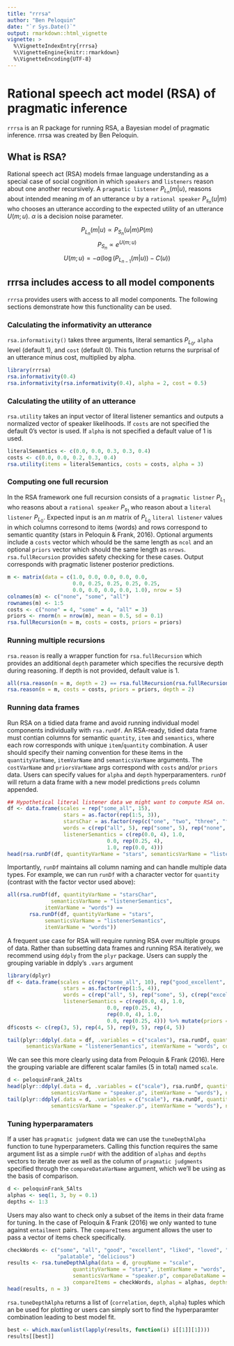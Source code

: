 ```yaml
---
title: "rrrsa"
author: "Ben Peloquin"
date: "`r Sys.Date()`"
output: rmarkdown::html_vignette
vignette: >
  %\VignetteIndexEntry{rrrsa}
  %\VignetteEngine{knitr::rmarkdown}
  %\VignetteEncoding{UTF-8}
---
```


# Rational speech act model (RSA) of pragmatic inference

`rrrsa` is an R package for running RSA, a Bayesian model of pragmatic inference. rrrsa was created by Ben Peloquin.

## What is RSA?
Rational speech act (RSA) models frmae language understanding as a special case of social cognition in which `speakers` and `listeners` reason about one another recursively. A `pragmatic listener` $P_{L_n}(m|u)$, reasons about intended meaning $m$ of an utterance $u$ by a `rational speaker` $P_{s_n}(u|m)$ who chooses an utterance according to the expected utility of an utterance $U(m;u)$. $\alpha$ is a decision noise parameter.

$$P_{L_n}(m|u) \propto P_{S_n}(u|m)P(m)$$
$$P_{S_n} \propto e^{U(m;u)}$$
$$U(m;u) = -\alpha(\log(P_{L_{n-1}}(m|u)) - C(u))$$

## rrrsa includes access to all model components
`rrrsa` provides users with access to all model components. The following sections demonstrate how this functionality can be used.

### Calculating the informativity an utterance
`rsa.informativity()` takes three arguments, literal semantics $P_{L_0}$, `alpha` level (default 1), and `cost` (default 0). This function returns the surprisal of an utterance minus cost, multiplied by alpha.
```r
library(rrrsa)
rsa.informativity(0.4)
rsa.informativity(rsa.informativity(0.4), alpha = 2, cost = 0.5)
```

### Calculating the utility of an utterance
`rsa.utility` takes an input vector of literal listener semantics and outputs a normalized vector of speaker likelihoods. If `costs` are not specified the default 0's vector is used. If `alpha` is not specified a default value of $1$ is used.
```r
literalSemantics <- c(0.0, 0.0, 0.3, 0.3, 0.4)
costs <- c(0.0, 0.0, 0.2, 0.3, 0.4)
rsa.utility(items = literalSemantics, costs = costs, alpha = 3)
```

### Computing one full recursion
In the RSA framework one full recursion consists of a `pragmatic listner` $P_{L_1}$ who reasons about a `rational speaker` $P_{s_1}$ who reason about a `literal listener` $P_{L_0}$. Expected input is an $m$ matrix of  $P_{L_0}$ `literal listener` values in which columns corresond to items (words) and rows correspond to semantic quantity (stars in Peloquin & Frank, 2016). Optional arguments include a `costs` vector which whould be the same length as `ncol` and an optional `priors` vector which should the same length as `nrows`. `rsa.fullRecursion` provides safety checking for these cases. Output corresponds with pragmatic listener posterior predictions.
```r
m <- matrix(data = c(1.0, 0.0, 0.0, 0.0, 0.0,
                     0.0, 0.25, 0.25, 0.25, 0.25,
                     0.0, 0.0, 0.0, 0.0, 1.0), nrow = 5)
colnames(m) <- c("none", "some", "all")
rownames(m) <- 1:5
costs <- c("none" = 4, "some" = 4, "all" = 3)
priors <- rnorm(n = nrow(m), mean = 0.5, sd = 0.1)
rsa.fullRecursion(m = m, costs = costs, priors = priors)
```

### Running multiple recursions
`rsa.reason` is really a wrapper function for `rsa.fullRecursion` which provides an additional `depth` parameter which specifies the recursive depth during reasoning. If depth is not provided, default value is $1$.
```r
all(rsa.reason(m = m, depth = 2) == rsa.fullRecursion(rsa.fullRecursion(m = m)))
rsa.reason(m = m, costs = costs, priors = priors, depth = 2)
```

### Running data frames
 Run RSA on a tidied data frame and avoid running individual model components individually with `rsa.runDf`. An RSA-ready, tidied data frame must contian columns for semantic `quantity`, `item` and `semantics`, where each row corresponds with unique `item`/`quantity` combination. A user should specify their naming convention for these items in the `quantityVarName`, `itemVarName` and `semanticsVarName` arguments. The `costVarName` and `priorsVarName` args correspond with `costs` and/or `priors` data. Users can specify values for `alpha` and `depth` hyperparamenters. `runDf` will return a data frame with a new model predictions `preds` column appended.

```r
## Hypothetical literal listener data we might want to compute RSA on.
df <- data.frame(scales = rep("some_all", 15),
                  stars = as.factor(rep(1:5, 3)),
                  starsChar = as.factor(rep(c("one", "two", "three", "four", "five"), 3)),
                  words = c(rep("all", 5), rep("some", 5), rep("none", 5)),
                  listenerSemantics = c(rep(0.0, 4), 1.0,
                                0.0, rep(0.25, 4),
                                1.0, rep(0.0, 4)))
head(rsa.runDf(df, quantityVarName = "stars", semanticsVarName = "listenerSemantics", itemVarName = "words"), n = 3)
```
Importantly, `runDf` maintains all column naming and can handle multiple data types. For example, we can run `runDf` with a character vector for `quantity` (contrast with the factor vector used above):
```r
all(rsa.runDf(df, quantityVarName = "starsChar",
              semanticsVarName = "listenerSemantics",
            itemVarName = "words") ==
       rsa.runDf(df, quantityVarName = "stars",
            semanticsVarName = "listenerSemantics",
            itemVarName = "words"))
```
A frequent use case for RSA will require running RSA over multiple groups of data. Rather than subsetting data frames and running RSA iteratively, we recommend using `ddply` from the `plyr` package. Users can supply the grouping variable in ddply's `.vars` argument
```r
library(dplyr)
df <- data.frame(scales = c(rep("some_all", 10), rep("good_excellent", 10)),
                  stars = as.factor(rep(1:5, 4)),
                  words = c(rep("all", 5), rep("some", 5), c(rep("excellent", 5), rep("good", 5))),
                  listenerSemantics = c(rep(0.0, 4), 1.0,
                                0.0, rep(0.25, 4),
                                rep(0.0, 4), 1.0,
                                0.0, rep(0.25, 4))) %>% mutate(priors = 0.20)
df$costs <- c(rep(3, 5), rep(4, 5), rep(9, 5), rep(4, 5))

tail(plyr::ddply(.data = df, .variables = c("scales"), rsa.runDf, quantityVarName = "stars",
      semanticsVarName = "listenerSemantics", itemVarName = "words", costsVarName = "costs", depth = 2), n = 3)
```
We can see this more clearly using data from Peloquin & Frank (2016). Here the grouping variable are different scalar familes (5 in total) named `scale`.
```r
d <- peloquinFrank_2Alts
head(plyr::ddply(.data = d, .variables = c("scale"), rsa.runDf, quantityVarName = "stars",
              semanticsVarName = "speaker.p", itemVarName = "words"), n = 3)
tail(plyr::ddply(.data = d, .variables = c("scale"), rsa.runDf, quantityVarName = "stars",
              semanticsVarName = "speaker.p", itemVarName = "words"), n = 3)
```

### Tuning hyperparamaters
If a user has `pragmatic judgment` data we can use the `tuneDepthAlpha` function to tune hyperparameters. Calling this function requires the same argument list as a simple `runDf` with the addition of `alphas` and `depths` vectors to iterate over as well as the column of `pragmatic judgments` specified through the `compareDataVarName` argument, which we'll be using as the basis of comparison.
```r
d <- peloquinFrank_5Alts
alphas <- seq(1, 3, by = 0.1)
depths <- 1:3
```
Users may also want to check only a subset of the items in their data frame for tuning. In the case of Peloquin & Frank (2016) we only wanted to tune against `entailment` pairs. The `compareItems` argument allows the user to pass a vector of items check specifically.
```r
checkWords <- c("some", "all", "good", "excellent", "liked", "loved", "memorable", "unforgettable",
                "palatable", "delicious")
results <- rsa.tuneDepthAlpha(data = d, groupName = "scale", 
                     quantityVarName = "stars", itemVarName = "words",
                     semanticsVarName = "speaker.p", compareDataName = "e11",
                     compareItems = checkWords, alphas = alphas, depths = depths)
head(results, n = 3)
```
`rsa.tuneDepthAlpha` returns a list of (`correlation`, `depth`, `alpha`) tuples which an be used for plotting or users can simply sort to find the hyperparamter combination leading to best model fit.
```r
best <- which.max(unlist(lapply(results, function(i) i[[1]][1])))
results[[best]]
```
